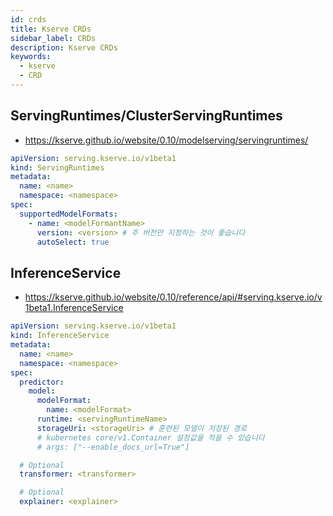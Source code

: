 ```yaml
---
id: crds
title: Kserve CRDs
sidebar_label: CRDs
description: Kserve CRDs
keywords:
  - kserve
  - CRD
---
```


## ServingRuntimes/ClusterServingRuntimes

- https://kserve.github.io/website/0.10/modelserving/servingruntimes/

```yaml
apiVersion: serving.kserve.io/v1beta1
kind: ServingRuntimes
metadata:
  name: <name>
  namespace: <namespace>
spec:
  supportedModelFormats:
    - name: <modelFormantName>
      version: <version> # 주 버전만 지정하는 것이 좋습니다
      autoSelect: true
```

## InferenceService

- https://kserve.github.io/website/0.10/reference/api/#serving.kserve.io/v1beta1.InferenceService

```yaml
apiVersion: serving.kserve.io/v1beta1
kind: InferenceService
metadata:
  name: <name>
  namespace: <namespace>
spec:
  predictor:
    model:
      modelFormat:
        name: <modelFormat>
      runtime: <servingRuntimeName>
      storageUri: <storageUri> # 훈련된 모델이 저장된 경로
      # kubernetes core/v1.Container 설정값을 적을 수 있습니다
      # args: ["--enable_docs_url=True"]

  # Optional
  transformer: <transformer>

  # Optional
  explainer: <explainer>
```
